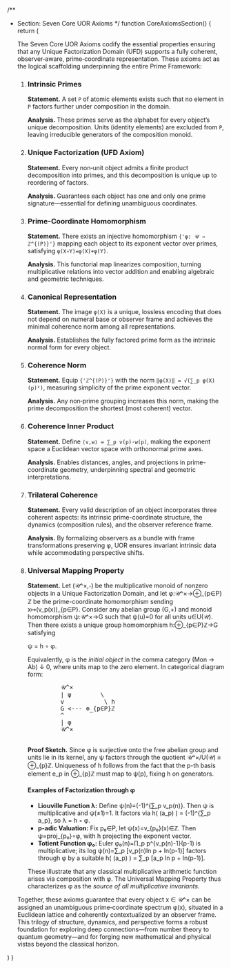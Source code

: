 
/**
 * Section: Seven Core UOR Axioms
 */
function CoreAxiomsSection() {
  return (
    <SectionTemplate metadata={coreAxioms}>
      <p>
        The Seven Core UOR Axioms codify the essential properties ensuring
        that any Unique Factorization Domain (UFD) supports a fully coherent,
        observer‐aware, prime‐coordinate representation. These axioms act as
        the logical scaffolding underpinning the entire Prime Framework:
      </p>
      <ol>
        <li>
          <h3>Intrinsic Primes</h3>
          <p>
            <strong>Statement.</strong> A set <code>P</code> of atomic elements
            exists such that no element in <code>P</code> factors further under
            composition in the domain.
          </p>
          <p>
            <strong>Analysis.</strong> These primes serve as the alphabet for
            every object’s unique decomposition. Units (identity elements) are
            excluded from <code>P</code>, leaving irreducible generators of the
            composition monoid.
          </p>
        </li>
        <li>
          <h3>Unique Factorization (UFD Axiom)</h3>
          <p>
            <strong>Statement.</strong> Every non‑unit object admits a finite
            product decomposition into primes, and this decomposition is unique
            up to reordering of factors.
          </p>
          <p>
            <strong>Analysis.</strong> Guarantees each object has one and only
            one prime signature—essential for defining unambiguous coordinates.
          </p>
        </li>
        <li>
          <h3>Prime-Coordinate Homomorphism</h3>
          <p>
            <strong>Statement.</strong> There exists an injective homomorphism
            <code>{'φ: 𝒰 → ℤ^{(P)}'}</code> mapping each object to its exponent
            vector over primes, satisfying <code>φ(X∘Y)=φ(X)+φ(Y)</code>.
          </p>
          <p>
            <strong>Analysis.</strong> This functorial map linearizes
            composition, turning multiplicative relations into vector addition
            and enabling algebraic and geometric techniques.
          </p>
        </li>
        <li>
          <h3>Canonical Representation</h3>
          <p>
            <strong>Statement.</strong> The image <code>φ(X)</code> is a unique,
            lossless encoding that does not depend on numeral base or observer
            frame and achieves the minimal coherence norm among all
            representations.
          </p>
          <p>
            <strong>Analysis.</strong> Establishes the fully factored prime form
            as the intrinsic normal form for every object.
          </p>
        </li>
        <li>
          <h3>Coherence Norm</h3>
          <p>
            <strong>Statement.</strong> Equip <code>{'ℤ^{(P)}'}</code> with the
            norm
            <code>‖φ(X)‖ = √(∑_p φ(X)(p)²)</code>, measuring simplicity of the
            prime exponent vector.
          </p>
          <p>
            <strong>Analysis.</strong> Any non‑prime grouping increases this
            norm, making the prime decomposition the shortest (most coherent)
            vector.
          </p>
        </li>
        <li>
          <h3>Coherence Inner Product</h3>
          <p>
            <strong>Statement.</strong> Define
            <code>⟨v,w⟩ = ∑_p v(p)·w(p)</code>, making the exponent space a
            Euclidean vector space with orthonormal prime axes.
          </p>
          <p>
            <strong>Analysis.</strong> Enables distances, angles, and
            projections in prime-coordinate geometry, underpinning spectral and
            geometric interpretations.
          </p>
        </li>
        <li>
          <h3>Trilateral Coherence</h3>
          <p>
            <strong>Statement.</strong> Every valid description of an object
            incorporates three coherent aspects: its intrinsic prime-coordinate
            structure, the dynamics (composition rules), and the observer
            reference frame.
          </p>
          <p>
            <strong>Analysis.</strong> By formalizing observers as a bundle with
            frame transformations preserving φ, UOR ensures invariant intrinsic
            data while accommodating perspective shifts.
          </p>
        </li>
        <li>
          <h3>Universal Mapping Property</h3>
          <p>
            <strong>Statement.</strong> Let (𝒰^×,∘) be the multiplicative monoid of
            nonzero objects in a Unique Factorization Domain, and let φ:𝒰^×→⊕_{p∈P}ℤ
            be the prime-coordinate homomorphism sending x↦(v_p(x))_{p∈P}. Consider
            any abelian group (G,+) and monoid homomorphism ψ:𝒰^×→G such that ψ(u)=0
            for all units u∈U(𝒰). Then there exists a unique group homomorphism
            h:⊕_{p∈P}ℤ→G satisfying
          </p>
          <p style={{ textAlign: 'center' }}>
            ψ = h ∘ φ.
          </p>
          <p>
            Equivalently, φ is the <em>initial object</em> in the comma category
            (Mon → Ab) ↓ 0, where units map to the zero element. In categorical
            diagram form:
          </p>
          <pre>
            𝒰^×
            | ψ        \
            v           \ h
            G <--- ⊕_{p∈P}ℤ
            ^
            | φ
            𝒰^×
          </pre>
          <p>
            <strong>Proof Sketch.</strong> Since φ is surjective onto the free abelian
            group and units lie in its kernel, any ψ factors through the quotient
            𝒰^×/U(𝒰) ≅ ⊕_{p}ℤ. Uniqueness of h follows from the fact that the p-th
            basis element e_p in ⊕_{p}ℤ must map to ψ(p), fixing h on generators.
          </p>
          <h4>Examples of Factorization through φ</h4>
          <ul>
            <li>
              <strong>Liouville Function λ:</strong> Define ψ(n)=(-1)^{∑_p v_p(n)}.
              Then ψ is multiplicative and ψ(±1)=1. It factors via h( (a_p) ) =
              (-1)^{∑_p a_p}, so λ = h ◦ φ.
            </li>
            <li>
              <strong>p-adic Valuation:</strong> Fix p₀∈P, let ψ(x)=v_{p₀}(x)∈ℤ.
              Then ψ=proj_{p₀}∘φ, with h projecting the exponent vector.
            </li>
            <li>
              <strong>Totient Function φ₀:</strong> Euler φ₀(n)=∏_p p^{v_p(n)-1}(p-1)
              is multiplicative; its log ψ(n)=∑_p [v_p(n)ln p + ln(p-1)] factors
              through φ by a suitable h( (a_p) ) = ∑_p [a_p ln p + ln(p-1)].
            </li>
          </ul>
          <p>
            These illustrate that any classical multiplicative arithmetic function
            arises via composition with φ. The Universal Mapping Property thus
            characterizes φ as the <em>source of all multiplicative invariants</em>.
          </p>
        </li>
      </ol>
      <p>
        Together, these axioms guarantee that every object x ∈ 𝒰^× can be
        assigned an unambiguous prime‐coordinate spectrum φ(x), situated in a
        Euclidean lattice and coherently contextualized by an observer frame.
        This trilogy of structure, dynamics, and perspective forms a robust
        foundation for exploring deep connections—from number theory to quantum
        geometry—and for forging new mathematical and physical vistas beyond
        the classical horizon.
      </p>
    </SectionTemplate>
  )
}

